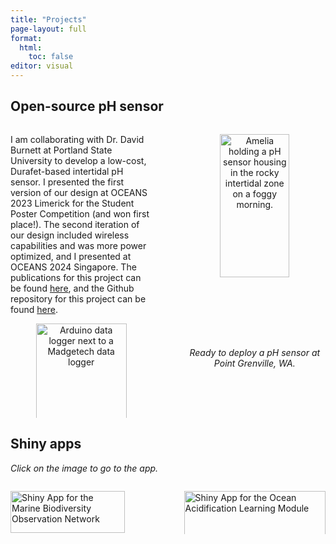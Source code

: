 ```yaml
---
title: "Projects"
page-layout: full
format:
  html:
    toc: false
editor: visual
---
```


## Open-source pH sensor

::: columns
::: {.column width="49%"}
I am collaborating with Dr. David Burnett at Portland State University to develop a low-cost, Durafet-based intertidal pH sensor. I presented the first version of our design at OCEANS 2023 Limerick for the Student Poster Competition (and won first place!). The second iteration of our design included wireless capabilities and was more power optimized, and I presented at OCEANS 2024 Singapore. The publications for this project can be found <a href="https://ameliaritger.github.io/publications.html">here</a>, and the Github repository for this project can be found <a href="https://github.com/ameliaritger/arduino-ph-sensor" target="_blank">here</a>.

<center>

<p><img src="images/arduino-comparison.jpg" alt="Arduino data logger next to a Madgetech data logger" width="80%"/></p>

</center>

<i>New design data logger (left, black/blue) alongside old design data logger (right, green).</i>
:::

::: {.column width="2%"}
:::

::: {.column width="49%"}
<center>

<p><img src="images/amelia-ph-sensor.jpg" alt="Amelia holding a pH sensor housing in the rocky intertidal zone on a foggy morning." width="70%"/></p>

<i>Ready to deploy a pH sensor at Point Grenville, WA.</i>

</center>
:::
:::

## Shiny apps

<i>Click on the image to go to the app.</i>

::: columns
::: {.column width="49%"}
<p><a href="https://ameliaritger.shinyapps.io/mbon-shiny-app/" target="_blank"><img src="images/shiny-mbon.png" alt="Shiny App for the Marine Biodiversity Observation Network" width="90%"/></a></p>
:::

::: {.column width="2%"}
:::

::: {.column width="49%"}
<p><a href="https://ameliaritger.shinyapps.io/intertidal-oa-module/" target="_blank"><img src="images/shiny-oa-module.png" alt="Shiny App for the Ocean Acidification Learning Module" width="100%"/></a></p>
:::
:::

